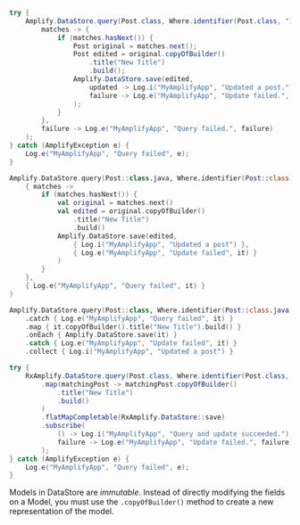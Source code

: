 <BlockSwitcher>
<Block name="Java">

```java
try {
    Amplify.DataStore.query(Post.class, Where.identifier(Post.class, "123"),
        matches -> {
            if (matches.hasNext()) {
                Post original = matches.next();
                Post edited = original.copyOfBuilder()
                    .title("New Title")
                    .build();
                Amplify.DataStore.save(edited,
                    updated -> Log.i("MyAmplifyApp", "Updated a post."),
                    failure -> Log.e("MyAmplifyApp", "Update failed.", failure)
                );
            }
        },
        failure -> Log.e("MyAmplifyApp", "Query failed.", failure)
    );
} catch (AmplifyException e) {
    Log.e("MyAmplifyApp", "Query failed", e);
}
```

</Block>
<Block name="Kotlin - Callbacks">

```kotlin
Amplify.DataStore.query(Post::class.java, Where.identifier(Post::class.java, "123"),
    { matches ->
        if (matches.hasNext()) {
            val original = matches.next()
            val edited = original.copyOfBuilder()
                .title("New Title")
                .build()
            Amplify.DataStore.save(edited,
                { Log.i("MyAmplifyApp", "Updated a post") },
                { Log.e("MyAmplifyApp", "Update failed", it) }
            )
        }
    },
    { Log.e("MyAmplifyApp", "Query failed", it) }
)
```

</Block>
<Block name="Kotlin - Coroutines">

```kotlin
Amplify.DataStore.query(Post::class, Where.identifier(Post::class.java, "123"))
    .catch { Log.e("MyAmplifyApp", "Query failed", it) }
    .map { it.copyOfBuilder().title("New Title").build() }
    .onEach { Amplify.DataStore.save(it) }
    .catch { Log.e("MyAmplifyApp", "Update failed", it) }
    .collect { Log.i("MyAmplifyApp", "Updated a post") }
```

</Block>
<Block name="RxJava">

```java
try {
    RxAmplify.DataStore.query(Post.class, Where.identifier(Post.class, "123"))
        .map(matchingPost -> matchingPost.copyOfBuilder()
            .title("New Title")
            .build()
        )
        .flatMapCompletable(RxAmplify.DataStore::save)
        .subscribe(
            () -> Log.i("MyAmplifyApp", "Query and update succeeded."),
            failure -> Log.e("MyAmplifyApp", "Update failed.", failure)
        );
} catch (AmplifyException e) {
    Log.e("MyAmplifyApp", "Query failed", e);
}
```

</Block>
</BlockSwitcher>

<Callout>

Models in DataStore are *immutable*. Instead of directly modifying the fields on a Model, you must use the `.copyOfBuilder()` method to create a new representation of the model.

</Callout>
